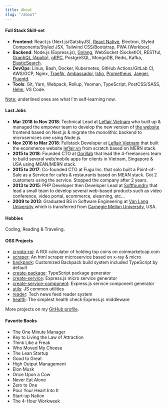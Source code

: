 ---
title: About
slug: "/about"
---

#### Full Stack Skill-set

- **Frontend**: React.js (Next.js/GatsbyJS), <u>React Native</u>, Electron, Styled Components/Styled JSX, Tailwind CSS/Bootstrap, PWA (Workbox).
- **Backend**: Node.js (Express.js), <u>Golang</u>, WebSocket (SocketIO), RESTful, <u>GraphQL (Apollo)</u>, <u>gRPC</u>, PostgreSQL, MongoDB, Redis, Kafka, <u>ElasticSearch</u>.
- **DevOps**: Linux, Bash, Docker, Kubernetes, GitHub Actions/GitLab CI, AWS/GCP, Nginx, <u>Traefik</u>, <u>Ambassador</u>, <u>Istio</u>, <u>Prometheus</u>, <u>Jaeger</u>, <u>Fluentd</u>.
- **Tools**: Git, Yarn, Webpack, Rollup, Yeoman, TypeScript, PostCSS/SASS, <u>Helm</u>, VS Code.

<u>Note:</u> underlined ones are what I'm self-learning now.

#### Last Jobs

- **Mar 2018 to Nov 2018**: Technical Lead at [Leflair Vietnam](https://leflair.vn) who built up & managed the empower team to develop the new version of [the website](https://leflair.vn) frontend based on Next.js & migrate the monolithic backend to microservices one using Node.js.
- **Nov 2016 to Mar 2018**: Fullstack Developer at [Leflair Vietnam](https://leflair.vn) that built the ecommerce website [leflair.vn](https://leflair.vn) from scratch based on MERN stack.
- **2015 to 2018**: Founded CTO at [Gorillab](https://github.com/gorillab) that lead the 4-freelancers team to build several web/mobile apps for clients in Vietnam, Singapore & USA using MEAN/MERN stack.
- **2015 to 2017**: Co-founded CTO at Fugu Inc. that solo built a Point-of-Sale as a Service for cafes & restaurants based on MEAN stack. Got 2 customers using the service. Stopped the company after 2 years.
- **2013 to 2015**: PHP Developer then Developer Lead at [Softfoundry](http://www.softfoundry.com) that lead a small team to develop several web-based products such as video conference, video portal, ecommerce, elearning, etc...
- **2009 to 2013**: Graduated BS in Software Engineering at [Van Lang University](http://www.vanlanguni.edu.vn/) which is transferred from [Carnegie Mellon University](https://cmu.edu), USA.

#### Hobbies

Coding, Reading & Traveling.

#### OSS Projects

- [crypto-roi](https://github.com/phatpham9/crypto-roi): A ROI calculator of holding top coins on coinmarketcap.com
- [scraper](https://github.com/phatpham9/scraper): An html scraper microservice based on x-ray & micro
- [backpack](https://github.com/boringcodes/backpack): Customized Backpack build system included TypeScript by default
- [create-package](boringcodes/create-package): TypeScript package generator
- [create-service](https://github.com/boringcodes/create-service): Express.js micro service generator
- [create-service-component](https://github.com/boringcodes/create-service-component): Express.js service component generator
- [utils](https://github.com/boringcodes/utils): JS common utilities
- [reader](https://github.com/gorillab/reader): Tech news feed reader system
- [health](https://github.com/gorillab/health): The simplest health check Express.js middleware

More projects on my [GitHub profile](https://github.com/phatpham9).

#### Favorite Books

- The One Minute Manager
- Key to Living the Law of Attraction
- Think Like a Freak
- Who Moved My Cheese
- The Lean Startup
- Good to Great
- High Output Management
- Elon Musk
- Once Upon a Cow
- Never Eat Alone
- Zero to One
- Pour Your Heart Into It
- Start-up Nation
- The 4-Hour Workweek
